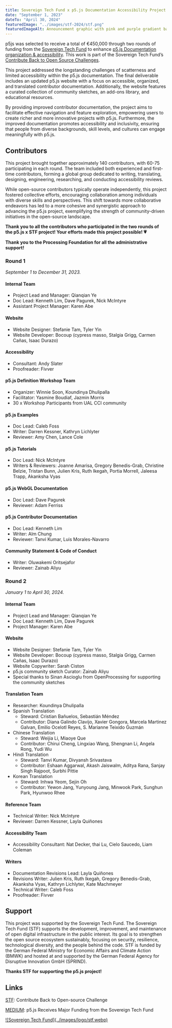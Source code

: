 ```yaml
---
title: Sovereign Tech Fund x p5.js Documentation Accessibility Project
date: "September 1, 2023"
dateTo: "April 30, 2024"
featuredImage: "../images/stf-2024/stf.png"
featuredImageAlt: Announcement graphic with pink and purple gradient background. On the top, the p5.js and Sovereign Tech Fund logo in white and “Contribute Back to Open Source Challenge” text underneath. Under a divider line, the text, “Round 1, €200,000” and “Round 2, €250,000“ and “To Enhance Organization & Accessibility of p5.js Documentation” in white with a star graphic in the bottom left corner.
---
```



p5js was selected to receive a total of €450,000 through two rounds of funding from the [Sovereign Tech Fund](https://sovereigntechfund.de/en) to enhance [p5.js Documentation organization & accessibility](https://www.sovereigntechfund.de/tech/p5js). This work is part of the Sovereign Tech Fund’s [Contribute Back to Open Source Challenges](https://sovereigntechfund.de/en/challenges/).

This project addressed the longstanding challenges of scatterness and limited accessibility within the p5.js documentation. The final deliverable includes an updated p5.js website with a focus on accessible, organized, and translated contributor documentation. Additionally, the website features a curated collection of community sketches, an add-ons library, and educational resources.

By providing improved contributor documentation, the project aims to facilitate effective navigation and feature exploration, empowering users to create richer and more innovative projects with p5.js. Furthermore, the improved documentation promotes accessibility and inclusivity, ensuring that people from diverse backgrounds, skill levels, and cultures can engage meaningfully with p5.js.


## Contributors

This project brought together approximately 140 contributors, with 60-75 participating in each round. The team included both experienced and first-time contributors, forming a global group dedicated to writing, translating, designing, engineering, researching, and conducting accessibility reviews.

While open-source contributors typically operate independently, this project fostered collective efforts, encouraging collaboration among individuals with diverse skills and perspectives. This shift towards more collaborative endeavors has led to a more cohesive and synergistic approach to advancing the p5.js project, exemplifying the strength of community-driven initiatives in the open-source landscape.

**Thank you to all the contributors who participated in the two rounds of the p5.js x STF project! Your efforts made this project possible! 💗**

**Thank you to the Processing Foundation for all the administrative support!**


### Round 1
*September 1 to December 31, 2023.*    

#### Internal Team
* Project Lead and Manager: Qianqian Ye
* Doc Lead: Kenneth Lim, Dave Pagurek, Nick McIntyre
* Assistant Project Manager: Karen Abe


#### Website
* Website Designer: Stefanie Tam, Tyler Yin
* Website Developer: Bocoup (cypress masso, Stalgia Grigg, Carmen Cañas, Isaac Durazo)


#### Accessibility
* Consultant: Andy Slater
* Proofreader: Fivver


#### p5.js Definition Workshop Team
* Organizer: Winnie Soon, Koundinya Dhulipalla 
* Facilitator: Yasmine Boudiaf, Jazmin Morris
* 30 x Workshop Participants from UAL CCI community


#### p5.js Examples
* Doc Lead: Caleb Foss
* Writer: Darren Kessner, Kathryn Lichlyter
* Reviewer: Amy Chen, Lance Cole


#### p5.js Tutorials
* Doc Lead: Nick McIntyre
* Writers & Reviewers: Joanne Amarisa, Gregory Benedis-Grab, Christine Belzie, Tristan Bunn, Julien Kris, Ruth Ikegah, Portia Morrell, Jaleesa Trapp, Akanksha Vyas


#### p5.js WebGL Documentation
* Doc Lead: Dave Pagurek
* Reviewer: Adam Ferriss


#### p5.js Contributor Documentation
* Doc Lead: Kenneth Lim
* Writer: Alm Chung
* Reviewer: Tanvi Kumar, Luis Morales-Navarro

#### Community Statement & Code of Conduct
* Writer: Oluwakemi Oritsejafor
* Reviewer: Zainab Aliyu


### Round 2
*January 1 to April 30, 2024.*  


#### Internal Team
* Project Lead and Manager: Qianqian Ye
* Doc Lead: Kenneth Lim, Dave Pagurek
* Project Manager: Karen Abe


#### Website
* Website Designer: Stefanie Tam, Tyler Yin
* Website Developer: Bocoup (cypress masso, Stalgia Grigg, Carmen Cañas, Isaac Durazo)
* Website Copywriter: Sarah Ciston
* p5.js community sketch Curator: Zainab Aliyu
* Special thanks to Sinan Ascioglu from OpenProcessing for supporting the community sketches


#### Translation Team
* Researcher: Koundinya Dhulipalla
* Spanish Translation
    * Steward: Cristian Bañuelos, Sebastián Méndez
    * Contributor: Diana Galindo Clavijo, Xavier Gongora, Marcela Martinez Galvan, Emilio Ocelotl Reyes, S. Marianne Teixido Guzmán
* Chinese Translation
    * Steward: Weijia Li, Miaoye Que
    * Contributor: Chirui Cheng, Lingxiao Wang, Shengnan Li, Angela Rong, Yudi Wu
* Hindi Translation 
    * Steward: Tanvi Kumar, Divyansh Srivastava
    * Contributor: Eshaan Aggarwal, Akash Jaiswalm, Aditya Rana, Sanjay Singh Rajpoot, Surbhi Pittie
* Korean Translation
    * Steward: Inhwa Yeom, Sejin Oh 
    * Contributor: Yewon Jang, Yunyoung Jang, Minwook Park, Sunghun Park, Hyunwoo Rhee


#### Reference Team
* Technical Writer: Nick McIntyre
* Reviewer: Darren Kessner, Layla Quiñones


#### Accessibility Team
* Accessibility Consultant: Nat Decker, thai Lu, Cielo Saucedo, Liam Coleman


#### Writers
* Documentation Revisions Lead: Layla Quiñones
* Revisions Writer: Julien Kris, Ruth Ikegah, Gregory Benedis-Grab, Akanksha Vyas, Kathryn Lichlyter, Kate Machmeyer
* Technical Writer: Caleb Foss
* Proofreader: Fivver


## Support

This project  was supported by the Sovereign Tech Fund. The Sovereign Tech Fund (STF) supports the development, improvement, and maintenance of open digital infrastructure in the public interest. Its goal is to strengthen the open source ecosystem sustainably, focusing on security, resilience, technological diversity, and the people behind the code. STF is funded by the German Federal Ministry for Economic Affairs and Climate Action (BMWK) and hosted at and supported by the German Federal Agency for Disruptive Innovation GmbH (SPRIND).

**Thanks STF for supporting the p5.js project!**


## Links

[STF](https://www.sovereigntechfund.de/programs/challenges): Contribute Back to Open-source Challenge

[MEDIUM](https://medium.com/@ProcessingOrg/p5-js-receives-major-funding-from-the-sovereign-tech-fund-bbf61d1171fe): p5.js Receives Major Funding from the Sovereign Tech Fund


<Logos>
    <a href="https://www.sovereigntechfund.de/">![Sovereign Tech Fund](../images/logo/stf.webp)</a>
</Logos>
